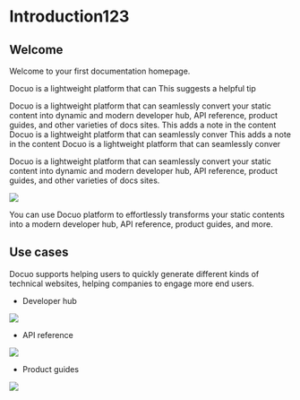 # Introduction123

## Welcome

Welcome to your first documentation homepage.

Docuo is a lightweight platform that can
<Tip title="Tip">This suggests a helpful tip</Tip>


Docuo is a lightweight platform that can seamlessly convert your static content into dynamic and modern developer hub, API reference, product guides, and other varieties of docs sites.
<Note title="Note">This adds a note in the content</Note>
Docuo is a lightweight platform that can seamlessly conver
<Note title="Note">This adds a note in the content</Note>
Docuo is a lightweight platform that can seamlessly conver

Docuo is a lightweight platform that can seamlessly convert your static content into dynamic and modern developer hub, API reference, product guides, and other varieties of docs sites.

<Frame width="auto" height="auto" >
  <img src="../docs_image/banner_logo.png" />
</Frame>

<Tip title="What you can do">You can use Docuo platform to effortlessly transforms your static contents into a modern developer hub, API reference, product guides, and more.</Tip>

## Use cases

Docuo supports helping users to quickly generate different kinds of technical websites, helping companies to engage more end users.

* Developer hub
<Frame width="auto" height="auto" >
  <img src="../docs_image/banner_dev.png" />
</Frame>

* API reference
<Frame width="auto" height="auto" >
  <img src="../docs_image/banner_api.png" />
</Frame>

* Product guides
<Frame width="auto" height="auto" >
  <img src="../docs_image/banner_guides.png" />
</Frame>